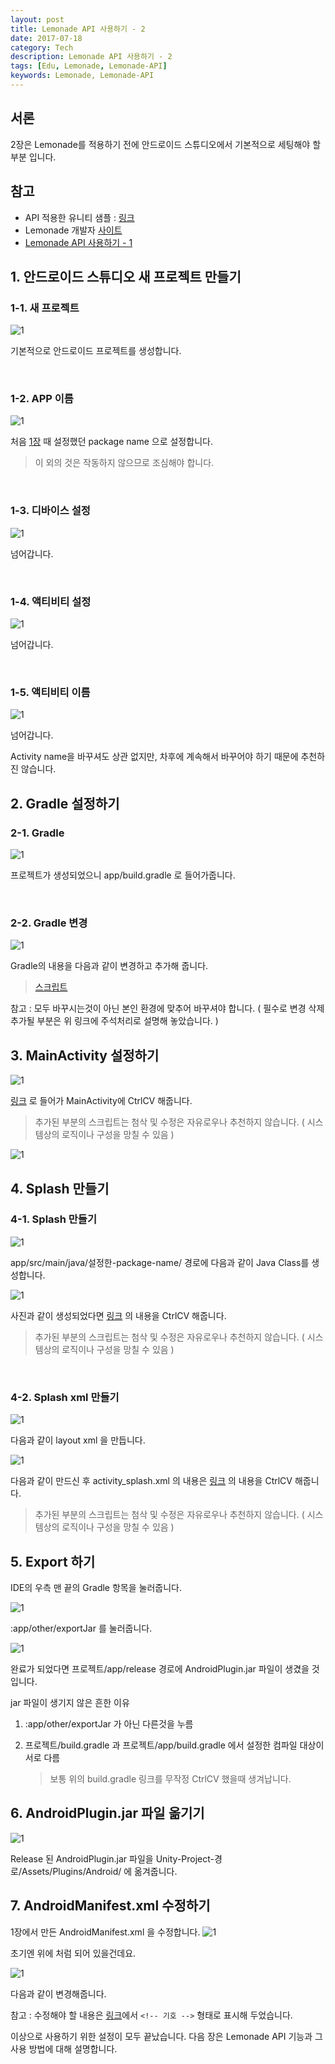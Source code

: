 ```yaml
---
layout: post
title: Lemonade API 사용하기 - 2
date: 2017-07-18
category: Tech
description: Lemonade API 사용하기 - 2
tags: [Edu, Lemonade, Lemonade-API]
keywords: Lemonade, Lemonade-API
---
```


## 서론

2장은 Lemonade를 적용하기 전에 안드로이드 스튜디오에서 기본적으로 세팅해야 할 부분 입니다.

## 참고

- API 적용한 유니티 샘플 : [링크](https://github.com/LemonClub/lemonade-android-api-unity-example)
- Lemonade 개발자 [사이트](http://lemontree.dothome.co.kr/lemonade/)
- [Lemonade API 사용하기 - 1](/tech/2017/07/14/LemonadeAPI-desc-1)

## 1. 안드로이드 스튜디오 새 프로젝트 만들기

### 1-1. 새 프로젝트

![1](/img/2017-7-20-LemonadeAPI-func/10.PNG)

기본적으로 안드로이드 프로젝트를 생성합니다.

<br />

### 1-2. APP 이름

![1](/img/2017-7-20-LemonadeAPI-func/11.PNG)

처음 [1장](/tech/2017/07/14/LemonadeAPI-desc-1.html) 때 설정했던 package name 으로 설정합니다.

> 이 외의 것은 작동하지 않으므로 조심해야 합니다.

<br />

### 1-3. 디바이스 설정

![1](/img/2017-7-20-LemonadeAPI-func/12.PNG)

넘어갑니다.

<br />

### 1-4. 액티비티 설정

![1](/img/2017-7-20-LemonadeAPI-func/13.PNG)

넘어갑니다.

<br />

### 1-5. 액티비티 이름

![1](/img/2017-7-20-LemonadeAPI-func/14.PNG)

넘어갑니다.

Activity name을 바꾸셔도 상관 없지만, 차후에 계속해서 바꾸어야 하기 때문에 추천하진 않습니다.

## 2. Gradle 설정하기

### 2-1. Gradle

![1](/img/2017-7-20-LemonadeAPI-func/16.PNG)

프로젝트가 생성되었으니 app/build.gradle 로 들어가줍니다.

<br />

### 2-2. Gradle 변경

![1](/img/2017-7-20-LemonadeAPI-func/17.PNG)

Gradle의 내용을 다음과 같이 변경하고 추가해 줍니다.

> [스크립트](https://github.com/LemonClub/lemonade-androidstudio-unity/blob/master/app/build.gradle)

참고 : 모두 바꾸시는것이 아닌 본인 환경에 맞추어 바꾸셔야 합니다.
( 필수로 변경 삭제 추가될 부분은 위 링크에 주석처리로 설명해 놓았습니다. )

## 3. MainActivity 설정하기

![1](/img/2017-7-20-LemonadeAPI-func/18.PNG)

[링크](https://github.com/LemonClub/lemonade-androidstudio-unity/blob/master/app/src/main/java/net/lemontree/lemonade/MainActivity.java)
로 들어가 MainActivity에 CtrlCV 해줍니다.

> 추가된 부분의 스크립트는 첨삭 및 수정은 자유로우나 추천하지 않습니다.
> ( 시스템상의 로직이나 구성을 망칠 수 있음 )

![1](/img/2017-7-20-LemonadeAPI-func/19.PNG)

## 4. Splash 만들기

### 4-1. Splash 만들기

![1](/img/2017-7-20-LemonadeAPI-func/20.PNG)

app/src/main/java/설정한-package-name/ 경로에 다음과 같이 Java Class를 생성합니다.

![1](/img/2017-7-20-LemonadeAPI-func/21.PNG)

사진과 같이 생성되었다면 [링크](https://github.com/LemonClub/lemonade-androidstudio-unity/blob/master/app/src/main/java/net/lemontree/lemonade/Splash.java) 의 내용을 CtrlCV 해줍니다.

> 추가된 부분의 스크립트는 첨삭 및 수정은 자유로우나 추천하지 않습니다.
> ( 시스템상의 로직이나 구성을 망칠 수 있음 )

<br />

### 4-2. Splash xml 만들기

![1](/img/2017-7-20-LemonadeAPI-func/23.PNG)

다음과 같이 layout xml 을 만듭니다.

![1](/img/2017-7-20-LemonadeAPI-func/24.PNG)

다음과 같이 만드신 후 activity_splash.xml 의 내용은 [링크](https://github.com/LemonClub/lemonade-androidstudio-unity/blob/master/app/src/main/res/layout/activity_splash.xml) 의 내용을 CtrlCV 해줍니다.

> 추가된 부분의 스크립트는 첨삭 및 수정은 자유로우나 추천하지 않습니다.
> ( 시스템상의 로직이나 구성을 망칠 수 있음 )

## 5. Export 하기

IDE의 우측 맨 끝의 Gradle 항목을 눌러줍니다.

![1](/img/2017-7-20-LemonadeAPI-func/27.PNG)

:app/other/exportJar 를 눌러줍니다.

![1](/img/2017-7-20-LemonadeAPI-func/28.PNG)

완료가 되었다면
프로젝트/app/release 경로에 AndroidPlugin.jar 파일이 생겼을 것입니다.

jar 파일이 생기지 않은 흔한 이유

1. :app/other/exportJar 가 아닌 다른것을 누름

2. 프로젝트/build.gradle 과 프로젝트/app/build.gradle 에서 설정한 컴파일 대상이 서로 다름
   > 보통 위의 build.gradle 링크를 무작정 CtrlCV 했을때 생겨납니다.

## 6. AndroidPlugin.jar 파일 옮기기

![1](/img/2017-7-20-LemonadeAPI-func/30.PNG)

Release 된 AndroidPlugin.jar 파일을 Unity-Project-경로/Assets/Plugins/Android/ 에 옮겨줍니다.

## 7. AndroidManifest.xml 수정하기

1장에서 만든 AndroidManifest.xml 을 수정합니다.
![1](/img/2017-7-20-LemonadeAPI-func/31.PNG)

초기엔 위에 처럼 되어 있을건데요.

![1](/img/2017-7-20-LemonadeAPI-func/32.PNG)

다음과 같이 변경해줍니다.

참고 : 수정해야 할 내용은 [링크](https://github.com/LemonClub/lemonade-android-api-unity-example/blob/master/Assets/Plugins/Android/AndroidManifest.xml)에서 `<!-- 기호 -->` 형태로 표시해 두었습니다.

이상으로 사용하기 위한 설정이 모두 끝났습니다.
다음 장은 Lemonade API 기능과 그 사용 방법에 대해 설명합니다.

